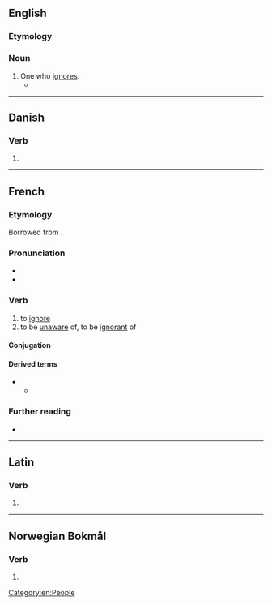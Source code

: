 ==English==

===Etymology===
{{suffix|en|ignore|er}}

===Noun===
{{en-noun}}

# One who [[ignore]]s.
#* {{quote-journal|lang=en|date=January 20, 2008|author=Lauren Fox|title=Political Football|work=New York Times|url=http://www.nytimes.com/2008/01/20/opinion/20fox.html
|passage=THESE days it seems to me, a passionate '''ignorer''' of football, that all anyone can talk about around here are the Green Bay Packers.}}

[[Category:en:People]]

----

==Danish==

===Verb===
{{head|da|verb form|head2=ignorér}}

# {{imperative of|ignorere|lang=da}}

----

==French==

===Etymology===
Borrowed from {{bor|fr|la|īgnōrō}}.

===Pronunciation===
* {{fr-IPA}}
* {{audio|Fr-ignorer.ogg|audio|lang=fr}}

===Verb===
{{fr-verb}}

# to [[ignore]]
# to be [[unaware]] of, to be [[ignorant]] of

====Conjugation====
{{fr-conj-auto}}

====Derived terms====
* {{l|fr|ignorant}}
** {{l|fr|ignorance}}

===Further reading===
* {{R:TLFi}}

----

==Latin==

===Verb===
{{la-verb-form|ignōrer}}

# {{inflection of|ignōrō||1|s|pres|pasv|subj|lang=la}}

----
==Norwegian Bokmål==

===Verb===
{{nb-verb-form}}

# {{imperative of|ignorere|lang=nb}}